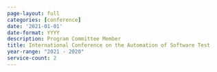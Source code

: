 ```yaml
---
page-layout: full
categories: [conference]
date: '2021-01-01'
date-format: YYYY
description: Program Committee Member
title: International Conference on the Automation of Software Test
year-range: "2021 - 2020"
service-count: 2
---
```

